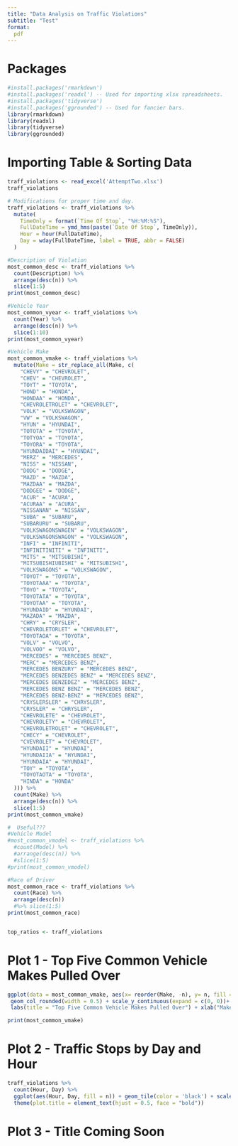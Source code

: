 ```yaml
---
title: "Data Analysis on Traffic Violations"
subtitle: "Test"
format:
  pdf
---
```


# Packages

```R
#install.packages('rmarkdown')
#install.packages('readxl') -- Used for importing xlsx spreadsheets.
#install.packages('tidyverse')
#install.packages('ggrounded') -- Used for fancier bars.
library(rmarkdown)
library(readxl)
library(tidyverse)
library(ggrounded)
```

# Importing Table & Sorting Data

```R
traff_violations <- read_excel('AttemptTwo.xlsx')
traff_violations

# Modifications for proper time and day.
traff_violations <- traff_violations %>%
  mutate(
    TimeOnly = format(`Time Of Stop`, "%H:%M:%S"),
    FullDateTime = ymd_hms(paste(`Date Of Stop`, TimeOnly)),
    Hour = hour(FullDateTime),
    Day = wday(FullDateTime, label = TRUE, abbr = FALSE)
  )

#Description of Violation
most_common_desc <- traff_violations %>%
  count(Description) %>%
  arrange(desc(n)) %>%
  slice(1:5)
print(most_common_desc)

#Vehicle Year
most_common_vyear <- traff_violations %>%
  count(Year) %>%
  arrange(desc(n)) %>%
  slice(1:10)
print(most_common_vyear)

#Vehicle Make
most_common_vmake <- traff_violations %>%
  mutate(Make = str_replace_all(Make, c(
    "CHEVY" = "CHEVROLET",
    "CHEV" = "CHEVROLET",
    "TOYT" = "TOYOTA",
    "HOND" = "HONDA",
    "HONDAA" = "HONDA",
    "CHEVROLETROLET" = "CHEVROLET",
    "VOLK" = "VOLKSWAGON",
    "VW" = "VOLKSWAGON",
    "HYUN" = "HYUNDAI",
    "TOTOTA" = "TOYOTA",
    "TOTYOA" = "TOYOTA",
    "TOYORA" = "TOYOTA",
    "HYUNDAIDAI" = "HYUNDAI",
    "MERZ" = "MERCEDES",
    "NISS" = "NISSAN",
    "DODG" = "DODGE",
    "MAZD" = "MAZDA",
    "MAZDAA" = "MAZDA",
    "DODGEE" = "DODGE",
    "ACUR" = "ACURA",
    "ACURAA" = "ACURA",
    "NISSANAN" = "NISSAN",
    "SUBA" = "SUBARU",
    "SUBARURU" = "SUBARU",
    "VOLKSWAGONSWAGEN" = "VOLKSWAGON",
    "VOLKSWAGONSWAGON" = "VOLKSWAGON",
    "INFI" = "INFINITI",
    "INFINITINITI" = "INFINITI",
    "MITS" = "MITSUBISHI",
    "MITSUBISHIUBISHI" = "MITSUBISHI",
    "VOLKSWAGONS" = "VOLKSWAGON",
    "TOYOT" = "TOYOTA",
    "TOYOTAAA" = "TOYOTA",
    "TOYO" = "TOYOTA",
    "TOYOTATA" = "TOYOTA",
    "TOYOTAA" = "TOYOTA",
    "HYUNDAID" = "HYUNDAI",
    "MAZADA" = "MAZDA",
    "CHRY" = "CRYSLER",
    "CHEVROLETORLET" = "CHEVROLET",
    "TOYOTAOA" = "TOYOTA",
    "VOLV" = "VOLVO",
    "VOLVOO" = "VOLVO",
    "MERCEDES" = "MERCEDES BENZ",
    "MERC" = "MERCEDES BENZ",
    "MERCEDES BENZURY" = "MERCEDES BENZ",
    "MERCEDES BENZEDES BENZ" = "MERCEDES BENZ",
    "MERCEDES BENZEDEZ" = "MERCEDES BENZ",
    "MERCEDES BENZ BENZ" = "MERCEDES BENZ",
    "MERCEDES BENZ-BENZ" = "MERCEDES BENZ",
    "CRYSLERSLER" = "CHRYSLER",
    "CRYSLER" = "CHRYSLER",
    "CHEVROLETE" = "CHEVROLET",
    "CHEVROLETY" = "CHEVROLET",
    "CHEVROLETROLET" = "CHEVROLET",
    "CHECY" = "CHEVROLET",
    "CVEVROLET" = "CHEVROLET",
    "HYUNDAII" = "HYUNDAI",
    "HYUNDAIIA" = "HYUNDAI",
    "HYUNDAIA" = "HYUNDAI",
    "TOY" = "TOYOTA",
    "TOYOTAOTA" = "TOYOTA",
    "HINDA" = "HONDA"
  ))) %>%
  count(Make) %>%
  arrange(desc(n)) %>%
  slice(1:5)
print(most_common_vmake)

#  Useful???
#Vehicle Model
#most_common_vmodel <- traff_violations %>%
  #count(Model) %>%
  #arrange(desc(n)) %>%
  #slice(1:5)
#print(most_common_vmodel)

#Race of Driver
most_common_race <- traff_violations %>%
  count(Race) %>%
  arrange(desc(n)) 
  #%>% slice(1:5)
print(most_common_race)


top_ratios <- traff_violations
```


# Plot 1 - Top Five Common Vehicle Makes Pulled Over
```R
ggplot(data = most_common_vmake, aes(x= reorder(Make, -n), y= n, fill = Make)) + 
 geom_col_rounded(width = 0.5) + scale_y_continuous(expand = c(0, 0))+
 labs(title = "Top Five Common Vehicle Makes Pulled Over") + xlab("Make") + ylab("Amount") + theme(legend.position = "none", plot.title = element_text(hjust = 0.5, face = "bold"))

print(most_common_vmake)
```


# Plot 2 - Traffic Stops by Day and Hour
```R
traff_violations %>% 
  count(Hour, Day) %>%
  ggplot(aes(Hour, Day, fill = n)) + geom_tile(color = 'black') + scale_x_continuous(expand = c(0, 0)) + scale_y_discrete(expand = c(0, 0)) + labs(title = "Traffic Stops by Day and Hour", x = "Hour of Day", y = "Day of Week", fill = "Stops") +
  theme(plot.title = element_text(hjust = 0.5, face = "bold"))

```

# Plot 3 - Title Coming Soon
```R
```